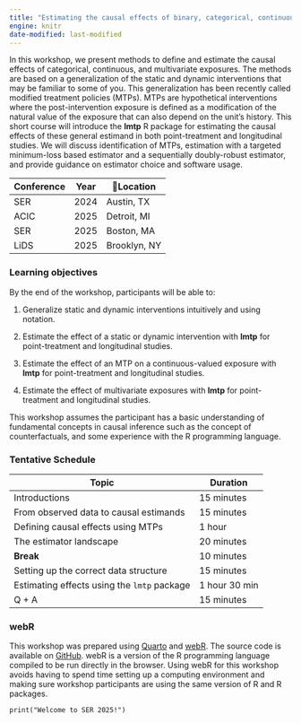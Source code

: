 ```yaml
---
title: "Estimating the causal effects of binary, categorical, continuous, and multivariate exposures in R"
engine: knitr
date-modified: last-modified
---
```



In this workshop, we present methods to define and estimate the causal effects of categorical, continuous, and multivariate exposures. The methods are based on a generalization of the static and dynamic interventions that may be familiar to some of you. This generalization has been recently called modified treatment policies (MTPs). MTPs are hypothetical interventions where the post-intervention exposure is defined as a modification of the natural value of the exposure that can also depend on the unit’s history. This short course will introduce the **lmtp** R package for estimating the causal effects of these general estimand in both point-treatment and longitudinal studies. We will discuss identification of MTPs, estimation with a targeted minimum-loss based estimator and a sequentially doubly-robust estimator, and provide guidance on estimator choice and software usage.

| Conference | Year  | 📍Location     |
|------------|-------|----------------|
| SER        | 2024  | Austin, TX     |
| ACIC       | 2025  | Detroit, MI    |
| SER        | 2025  | Boston, MA     |
| LiDS        | 2025  | Brooklyn, NY     |

### Learning objectives

By the end of the workshop, participants will be able to:

1.  Generalize static and dynamic interventions intuitively and using notation.

2.  Estimate the effect of a static or dynamic intervention with **lmtp** for point-treatment and longitudinal studies.

3.  Estimate the effect of an MTP on a continuous-valued exposure with **lmtp** for point-treatment and longitudinal studies.

4.  Estimate the effect of multivariate exposures with **lmtp** for point-treatment and longitudinal studies.

::: {.callout-warning appearance="simple"}
This workshop assumes the participant has a basic understanding of fundamental concepts in causal inference such as the concept of counterfactuals, and some experience with the R programming language.
:::

### Tentative Schedule

| Topic                                       | Duration       |
|---------------------------------------------|----------------|
| Introductions                               | 15 minutes     |
| From observed data to causal estimands      | 15 minutes     |
| Defining causal effects using MTPs          | 1 hour         |
| The estimator landscape                     | 20 minutes     |
| **Break**                                   | 10 minutes     |
| Setting up the correct data structure       | 15 minutes     |
| Estimating effects using the `lmtp` package | 1 hour 30 min  |
| Q + A                                       | 15 minutes     |

### webR

This workshop was prepared using [Quarto](https://quarto.org/) and [webR](https://docs.r-wasm.org/webr/latest/). The source code is available on [GitHub](https://github.com/nt-williams/lmtp-workshop). webR is a version of the R programming language compiled to be run directly in the browser. Using webR for this workshop avoids having to spend time setting up a computing environment and making sure workshop participants are using the same version of R and R packages.

```webr-r
print("Welcome to SER 2025!")
```
